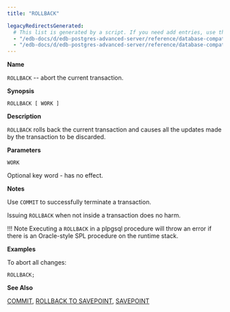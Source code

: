 ```yaml
---
title: "ROLLBACK"

legacyRedirectsGenerated:
  # This list is generated by a script. If you need add entries, use the `legacyRedirects` key.
  - "/edb-docs/d/edb-postgres-advanced-server/reference/database-compatibility-for-oracle-developers-sql-guide/13/rollback.html"
  - "/edb-docs/d/edb-postgres-advanced-server/reference/database-compatibility-for-oracle-developers-sql-guide/latest/rollback.html"
---
```


<div id="rollback" class="registered_link"></div>

**Name**

`ROLLBACK` -- abort the current transaction.

**Synopsis**

```text
ROLLBACK [ WORK ]
```

**Description**

`ROLLBACK` rolls back the current transaction and causes all the updates made by the transaction to be discarded.

**Parameters**

`WORK`

 Optional key word - has no effect.

**Notes**

Use `COMMIT` to successfully terminate a transaction.

Issuing `ROLLBACK` when not inside a transaction does no harm.

!!! Note
    Executing a `ROLLBACK` in a plpgsql procedure will throw an error if there is an Oracle-style SPL procedure on the runtime stack.

**Examples**

To abort all changes:

```text
ROLLBACK;
```

**See Also**

[COMMIT](19_commit/#commit), [ROLLBACK TO SAVEPOINT](69_rollback_to_savepoint/#rollback_to_savepoint), [SAVEPOINT](70_savepoint/#savepoint)
